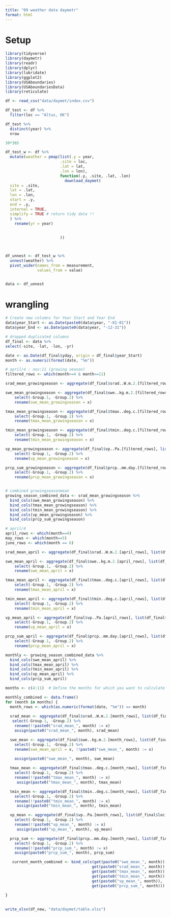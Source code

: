 ```yaml
---
title: "09 weather data daymetr"
format: html
---
```


# Setup
```r
library(tidyverse)
library(daymetr)
library(readr)
library(dplyr)
library(lubridate)
library(ggplot2)
library(USAboundaries)
library(USAboundariesData)
library(reticulate)
```

```r
df <- read_csv("data/daymet/index.csv")
```

```r
df_test <- df %>%
  filter(loc == "Altus, OK")

df_test %>%
  distinct(year) %>%
  nrow

30*365

df_test_w <- df %>%
  mutate(weather = pmap(list(.y = year,
                        .site = loc,
                        .lat = lat,
                        .lon = lon),
                        function(.y, .site, .lat, .lon)
                          download_daymet(
  site = .site,
  lat = .lat,
  lon = .lon,
  start = .y,
  end = .y,
  internal = TRUE,
  simplify = TRUE # return tidy data !!
  ) %>%
    rename(yr = year)
                          
                        
                        ))



df_unnest <- df_test_w %>%
  unnest(weather) %>%
  pivot_wider(names_from = measurement,
              values_from = value)


data <- df_unnest
```

# wrangling 
```r
# Create new columns for Year Start and Year End
data$year_Start <- as.Date(paste0(data$year, "-01-01"))
data$year_End <- as.Date(paste0(data$year, "-12-31"))

# dropped duplicated columns
df_final <- data %>%
select(-site, -lat, -lon, -yr) 
```


```r
date <- as.Date(df_final$yday, origin = df_final$year_Start)
month <- as.numeric(format(date, "%m"))

# april/4 : nov:11 (growing season)
filtered_rows <- which(month>=4 & month<=11)

srad_mean_growingseason <- aggregate(df_final$srad..W.m.2.[filtered_rows], list(df_final$loc[filtered_rows], df_final$year[filtered_rows]), FUN = mean) %>% rename(loc = Group.1, year = Group.2, srad_mean_growingseason = x)

swe_mean_growingseason <- aggregate(df_final$swe..kg.m.2.[filtered_rows], list(df_final$loc[filtered_rows], df_final$year[filtered_rows]), FUN = mean) %>%
    select(-Group.1, -Group.2) %>% 
    rename(swe_mean_growingseason = x)

tmax_mean_growingseason <- aggregate(df_final$tmax..deg.c.[filtered_rows], list(df_final$loc[filtered_rows], df_final$year[filtered_rows]), FUN = mean) %>%
    select(-Group.1, -Group.2) %>%
    rename(tmax_mean_growingseason = x)

tmin_mean_growingseason <- aggregate(df_final$tmin..deg.c.[filtered_rows], list(df_final$loc[filtered_rows], df_final$year[filtered_rows]), FUN = mean) %>%
    select(-Group.1, -Group.2) %>%
    rename(tmin_mean_growingseason = x)

vp_mean_growingseason <- aggregate(df_final$vp..Pa.[filtered_rows], list(df_final$loc[filtered_rows], df_final$year[filtered_rows]), FUN = mean) %>%
    select(-Group.1, -Group.2) %>%
    rename(vp_mean_growingseason = x)

prcp_sum_growingseason <- aggregate(df_final$prcp..mm.day.[filtered_rows], list(df_final$loc[filtered_rows], df_final$year[filtered_rows]), FUN = sum) %>%
    select(-Group.1, -Group.2) %>%
    rename(prcp_mean_growingseason = x)


# combined growingseasonmean 
growing_season_combined_data <- srad_mean_growingseason %>%
  bind_cols(swe_mean_growingseason) %>%
  bind_cols(tmax_mean_growingseason) %>%
  bind_cols(tmin_mean_growingseason) %>%
  bind_cols(vp_mean_growingseason) %>%
  bind_cols(prcp_sum_growingseason)
```

```r
# april/4
april_rows <- which(month==4)
may_rows <- which(month==5)
june_rows <- which(month == 6)

srad_mean_april <- aggregate(df_final$srad..W.m.2.[april_rows], list(df_final$loc[april_rows], df_final$year[april_rows]), FUN = mean) %>% rename(loc = Group.1, year = Group.2, srad_mean_april = x)

swe_mean_april <- aggregate(df_final$swe..kg.m.2.[april_rows], list(df_final$loc[april_rows], df_final$year[april_rows]), FUN = mean) %>%
    select(-Group.1, -Group.2) %>% 
    rename(swe_mean_april = x)

tmax_mean_april <- aggregate(df_final$tmax..deg.c.[april_rows], list(df_final$loc[april_rows], df_final$year[april_rows]), FUN = mean) %>%
    select(-Group.1, -Group.2) %>%
    rename(tmax_mean_april = x)

tmin_mean_april <- aggregate(df_final$tmin..deg.c.[april_rows], list(df_final$loc[april_rows], df_final$year[april_rows]), FUN = mean) %>%
    select(-Group.1, -Group.2) %>%
    rename(tmin_mean_april = x)

vp_mean_april <- aggregate(df_final$vp..Pa.[april_rows], list(df_final$loc[april_rows], df_final$year[april_rows]), FUN = mean) %>%
    select(-Group.1, -Group.2) %>%
    rename(vp_mean_april = x)

prcp_sum_april <- aggregate(df_final$prcp..mm.day.[april_rows], list(df_final$loc[april_rows], df_final$year[april_rows]), FUN = sum) %>%
    select(-Group.1, -Group.2) %>%
    rename(prcp_mean_april = x)

monthly <- growing_season_combined_data %>%
  bind_cols(swe_mean_april) %>%
  bind_cols(tmax_mean_april) %>%
  bind_cols(tmin_mean_april) %>%
  bind_cols(vp_mean_april) %>%
  bind_cols(prcp_sum_april)

```

```r
months <- c(4:11)  # Define the months for which you want to calculate means

monthly_combined <- data.frame()
for (month in months) {
  month_rows <- which(as.numeric(format(date, "%m")) == month)
  
  srad_mean <- aggregate(df_final$srad..W.m.2.[month_rows], list(df_final$loc[month_rows], df_final$year[month_rows]), FUN = mean) %>%
   select(-Group.1, -Group.2) %>% 
    rename(!!paste0("srad_mean_", month) := x)
    assign(paste0("srad_mean_", month), srad_mean)

  swe_mean <- aggregate(df_final$swe..kg.m.2.[month_rows], list(df_final$loc[month_rows], df_final$year[month_rows]), FUN = mean) %>%
    select(-Group.1, -Group.2) %>% 
    rename(swe_mean_april = x, !!paste0("swe_mean_", month) := x)

    assign(paste0("swe_mean_", month), swe_mean)
  
  tmax_mean <- aggregate(df_final$tmax..deg.c.[month_rows], list(df_final$loc[month_rows], df_final$year[month_rows]), FUN = mean) %>%
    select(-Group.1, -Group.2) %>%
    rename(!!paste0("tmax_mean_", month) := x)
     assign(paste0("tmax_mean_", month), tmax_mean)

  tmin_mean <- aggregate(df_final$tmin..deg.c.[month_rows], list(df_final$loc[month_rows], df_final$year[month_rows]), FUN = mean) %>%
    select(-Group.1, -Group.2) %>%
    rename(!!paste0("tmin_mean_", month) := x)
     assign(paste0("tmin_mean_", month), tmin_mean)

  vp_mean <- aggregate(df_final$vp..Pa.[month_rows], list(df_final$loc[month_rows], df_final$year[month_rows]), FUN = mean) %>%
    select(-Group.1, -Group.2) %>%
    rename(!!paste0("vp_mean_", month) := x)
     assign(paste0("vp_mean_", month), vp_mean)

  prcp_sum <- aggregate(df_final$prcp..mm.day.[month_rows], list(df_final$loc[month_rows], df_final$year[month_rows]), FUN = sum) %>%
    select(-Group.1, -Group.2) %>%
    rename(!!paste0("prcp_sum_", month) := x)
    assign(paste0("prcp_sum_", month), prcp_sum)

   current_month_combined <- bind_cols(get(paste0("swe_mean_", month)), 
                                      get(paste0("srad_mean_", month)), 
                                      get(paste0("tmax_mean_", month)), 
                                      get(paste0("tmin_mean_", month)), 
                                      get(paste0("vp_mean_", month)), 
                                      get(paste0("prcp_sum_", month)))
  
}
  
```


```r
write_xlsx(df_new, "data/daymet/table.xlsx")
```